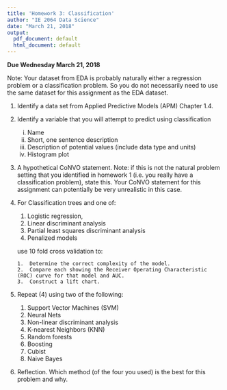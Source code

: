 ```yaml
---
title: 'Homework 3: Classification'
author: "IE 2064 Data Science"
date: "March 21, 2018"
output:
  pdf_document: default
  html_document: default
---
```


**Due Wednesday March 21, 2018**

Note: Your dataset from EDA is probably naturally either a regression problem or a classification problem.  So you do not necessarily need to use the same dataset for this assignment as the EDA dataset.

1.  Identify a data set from Applied Predictive Models (APM) Chapter 1.4.
2.  Identify a variable that you will attempt to predict using classification
    i. Name
    ii. Short, one sentence description
    iii. Description of potential values (include data type and units)
    iv. Histogram plot
3.  A hypothetical CoNVO statement.  Note: if this is not the natural problem setting that you identified in homework 1 (i.e. you really have a classification problem), state this. Your CoNVO statement for this assignment can potentially be very unrealistic in this case.
4.  For Classification trees and one of:

    1.  Logistic regression,
    2.  Linear discriminant analysis
    3.  Partial least squares discriminant analysis
    4.  Penalized models

      use 10 fold cross validation to:

        1.  Determine the correct complexity of the model.
        2.  Compare each showing the Receiver Operating Characteristic (ROC) curve for that model and AUC.
        3.  Construct a lift chart.

5.  Repeat (4) using two of the following:
    1.  Support Vector Machines (SVM)
    2.  Neural Nets
    3.  Non-linear discriminant analysis
    4.  K-nearest Neighbors (KNN)
    5.  Random forests
    6.  Boosting
    7.  Cubist
    8.  Naive Bayes

6.  Reflection.  Which method (of the four you used) is the best for this problem and why.
